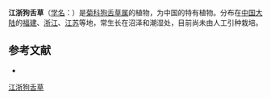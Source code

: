 {{Speciesbox
| name = 江浙狗舌草
| status = 
| status_system = 
| image = 
| genus = Tephroseris
| species = pierotii
| authority = (Miq.) Holub.
}}

'''江浙狗舌草'''（[[学名|学名]]：{{lang|la|''Tephroseris pierotii''}}）是[[菊科|菊科]][[狗舌草属|狗舌草属]]的植物，为中国的特有植物。分布在[[中国大陆|中国大陆]]的[[福建|福建]]、[[浙江|浙江]]、[[江苏|江苏]]等地，常生长在沼泽和潮湿处，目前尚未由人工引种栽培。

== 参考文献 ==
<div class="references-small">
* {{cite web| url =http://www.bioinfo.cn/db05/KmzwSpecies.php?action=view&id=5707| title =江浙狗舌草| work =《中国高等植物数据库全库》| publisher =中国科学院微生物研究所| author =昆明植物研究所| accessdate =2009-02-26| archive-date =2016-03-05| archive-url =https://web.archive.org/web/20160305095014/http://www.bioinfo.cn/db05/KmzwSpecies.php?action=view&id=5707| dead-url =yes}}
</div>
{{Taxonbar|from=Q11134688}}

[[Category:狗舌草属|江浙狗舌草]]


{{植物小作品}}